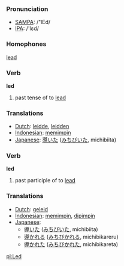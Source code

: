 === Pronunciation ===
*[[w:SAMPA|SAMPA]]: /"lEd/
*[[w:IPA|IPA]]: /'lεd/

=== Homophones ===
[[lead]]

=== Verb ===

'''led'''

# past tense of to [[lead]]

=== Translations ===
*[[Dutch]]: [[leidde]], [[leidden]]
*[[Indonesian]]: [[pimpin|memimpin]]
*[[Japanese]]: <font lang="ja">[[導いた]] ([[みちびいた]], michibiita)</font>

=== Verb ===

'''led'''

# past participle of to [[lead]]

=== Translations ===
*[[Dutch]]: [[geleid]]
*[[Indonesian]]: [[pimpin|memimpin]], [[pimpin|dipimpin]]
*[[Japanese]]:
** [[導いた]] ([[みちびいた]], michibiita)
** [[導かれる]] ([[みちびかれる]], michibikareru)
** [[導かれた]] ([[みちびかれた]], michibikareta)

[[pl:Led]]